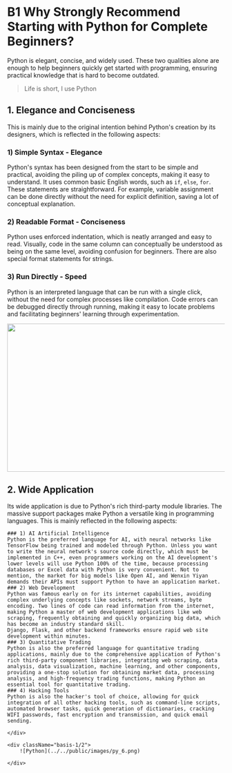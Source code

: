 
# B1 Why Strongly Recommend Starting with Python for Complete Beginners?

Python is elegant, concise, and widely used. These two qualities alone are enough to help beginners quickly get started with programming, ensuring practical knowledge that is hard to become outdated.
> Life is short, I use Python

## 1. Elegance and Conciseness
This is mainly due to the original intention behind Python's creation by its designers, which is reflected in the following aspects:

<div className="lg:flex">
<div className="basis-1/2">

### 1) Simple Syntax - Elegance
Python's syntax has been designed from the start to be simple and practical, avoiding the piling up of complex concepts, making it easy to understand. It uses common basic English words, such as `if`, `else`, `for`. These statements are straightforward. For example, variable assignment can be done directly without the need for explicit definition, saving a lot of conceptual explanation.
### 2) Readable Format - Conciseness
Python uses enforced indentation, which is neatly arranged and easy to read. Visually, code in the same column can conceptually be understood as being on the same level, avoiding confusion for beginners. There are also special format statements for strings.
### 3) Run Directly - Speed
Python is an interpreted language that can be run with a single click, without the need for complex processes like compilation. Code errors can be debugged directly through running, making it easy to locate problems and facilitating beginners' learning through experimentation.

</div>
<div className="basis-1/2 p-10">
    <Image src="/images/py_web.png" width="550" height="343" className='rounded-2xl  shadow-xl'/>
</div>

</div>

<div className="flex">
    <div className="basis-1/2">

## 2. Wide Application

Its wide application is due to Python's rich third-party module libraries. The massive support packages make Python a versatile king in programming languages. This is mainly reflected in the following aspects:

    ### 1) AI Artificial Intelligence
    Python is the preferred language for AI, with neural networks like TensorFlow being trained and modeled through Python. Unless you want to write the neural network's source code directly, which must be implemented in C++, even programmers working on the AI development's lower levels will use Python 100% of the time, because processing databases or Excel data with Python is very convenient. Not to mention, the market for big models like Open AI, and Wenxin Yiyan demands their APIs must support Python to have an application market.
    ### 2) Web Development
    Python was famous early on for its internet capabilities, avoiding complex underlying concepts like sockets, network streams, byte encoding. Two lines of code can read information from the internet, making Python a master of web development applications like web scraping, frequently obtaining and quickly organizing big data, which has become an industry standard skill.
    Django, Flask, and other backend frameworks ensure rapid web site development within minutes.
    ### 3) Quantitative Trading
    Python is also the preferred language for quantitative trading applications, mainly due to the comprehensive application of Python's rich third-party component libraries, integrating web scraping, data analysis, data visualization, machine learning, and other components, providing a one-stop solution for obtaining market data, processing analysis, and high-frequency trading functions, making Python an essential tool for quantitative trading.
    ### 4) Hacking Tools
    Python is also the hacker's tool of choice, allowing for quick integration of all other hacking tools, such as command-line scripts, automated browser tasks, quick generation of dictionaries, cracking WIFI passwords, fast encryption and transmission, and quick email sending.

    </div>

    <div className="basis-1/2">
        ![Python](../../public/images/py_6.png)

    </div>

</div>
